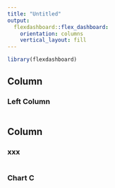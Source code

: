 ```yaml
---
title: "Untitled"
output: 
  flexdashboard::flex_dashboard:
    orientation: columns
    vertical_layout: fill
---
```


```r
library(flexdashboard)
```

Column {data-width=500}
-----------------------------------------------------------------------

### Left Column

```r

```

Column {data-width=1000}
-----------------------------------------------------------------------

### xxx

```r

```

### Chart C

```r

```

